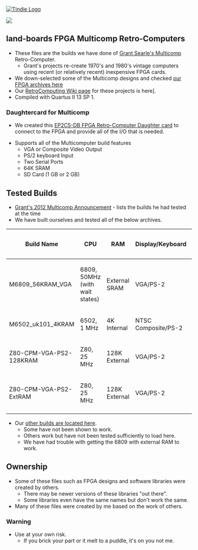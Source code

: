 <a href="https://www.tindie.com/products/land_boards/z80-6502-6809-fpga-multicomp-pcb-ep2c5-db/" >
<img src="http://land-boards.com/tindie/tindie-larges-v2.png" alt="Tindie Logo">
</img></a> 

<img src="http://land-boards.com/blwiki/images/8/8e/P971-cropped-720px.jpg"></img>


== land-boards FPGA Multicomp Retro-Computers ==

* These files are the builds we have done of [http://searle.hostei.com/grant/Multicomp/index.html Grant Searle's Multicomp] Retro-Computer.
** Grant's projects re-create 1970's and 1980's vintage computers using recent (or relatively recent) inexpensive FPGA cards.
* We down-selected some of the Multicomp designs and checked [https://github.com/douggilliland/Retro-Computers/tree/master/FPGA%20Retro%20Computers/MultiComp%20Archives our FPGA archives here]
* Our [http://land-boards.com/blwiki/index.php?title=RetroComputing RetroComputing Wiki page] for these projects is here].
* Compiled with Quartus II 13 SP 1.

=== Daughtercard for Multicomp ===

* We created this [http://land-boards.com/blwiki/index.php?title=EP2C5-DB EP2C5-DB FPGA Retro-Computer Daughter card] to connect to the FPGA and provide all of the I/O that is needed.

* Supports all of the Multicomputer build features
** VGA or Composite Video Output
** PS/2 keyboard Input
** Two Serial Ports
** 64K SRAM
** SD Card (1 GB or 2 GB)

== Tested Builds ==

* [http://forum.6502.org/viewtopic.php?f=4&t=2858 Grant's 2012 Multicomp Announcement] - lists the builds he had tested at the time
* We have built ourselves and tested all of the below archives.

{| class="wikitable"
! Build Name
! CPU
! RAM
! Display/Keyboard
! Serial 1
! Serial 2
! IO Port
! SD Card
|-
| M6809_56KRAM_VGA
| 6809, 50MHz (with wait states)
| External SRAM
| VGA/PS-2
| No
| No
| J6 Test Points
| No
|-
| M6502_uk101_4KRAM
| 6502, 1 MHz
| 4K Internal
| NTSC Composite/PS-2
| 9600 baud
| No
| No
| No
|-
| Z80-CPM-VGA-PS2-128KRAM
| Z80, 25 MHz
| 128K External
| VGA/PS-2
| 115200 baud
| No
| Latch-8
| Yes (CP/M)
|-
| Z80-CPM-VGA-PS2-ExtRAM
| Z80, 25 MHz
| 128K External
| VGA/PS-2
| 115200 baud
| No
| Latch-8
| Yes (CP/M)
|-
|}

* Our [https://github.com/douggilliland/MultiComp other builds are located here].
** Some have not been shown to work.
** Others work but have not been tested sufficiently to load here.
** We have had trouble with getting the 6809 with external RAM to work.

== Ownership ==

* Some of these files such as FPGA designs and software libraries were created by others.
** There may be newer versions of these libraries "out there".
** Some libraries even have the same names but don't work the same.
* Many of these files were created by me based on the work of others.

=== Warning ===

* Use at your own risk.
** If you brick your part or it melt to a puddle, it's on you not me.

